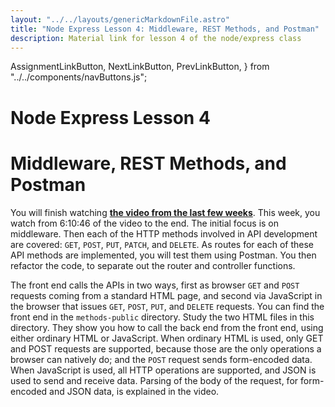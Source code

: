 ```yaml
---
layout: "../../layouts/genericMarkdownFile.astro"
title: "Node Express Lesson 4: Middleware, REST Methods, and Postman"
description: Material link for lesson 4 of the node/express class
---
```


  AssignmentLinkButton,
  NextLinkButton,
  PrevLinkButton,
} from "../../components/navButtons.js";

# Node Express Lesson 4

# Middleware, REST Methods, and Postman

You will finish watching **[the video from the last few weeks](https://youtu.be/Oe421EPjeBE?t=13246)**. This week, you watch from 6:10:46 of the video to the end. The initial focus is on middleware. Then each of the HTTP methods involved in API development are covered: `GET`, `POST`, `PUT`, `PATCH`, and `DELETE`. As routes for each of these API methods are implemented, you will test them using Postman. You then refactor the code, to separate out the router and controller functions.

The front end calls the APIs in two ways, first as browser `GET` and `POST` requests coming from a standard HTML page, and second via JavaScript in the browser that issues `GET`, `POST`, `PUT`, and `DELETE` requests. You can find the front end in the `methods-public` directory. Study the two HTML files in this directory. They show you how to call the back end from the front end, using either ordinary HTML or JavaScript. When ordinary HTML is used, only GET and POST requests are supported, because those are the only operations a browser can natively do; and the `POST` request sends form-encoded data. When JavaScript is used, all HTTP operations are supported, and JSON is used to send and receive data. Parsing of the body of the request, for form-encoded and JSON data, is explained in the video.

<div className="flex justify-evenly">
  <PrevLinkButton link="/node-express/lesson3-m1" />
  <AssignmentLinkButton link="/node-express/lesson4-a1" />
  <NextLinkButton link="/node-express/lesson5-m1" />
</div>
